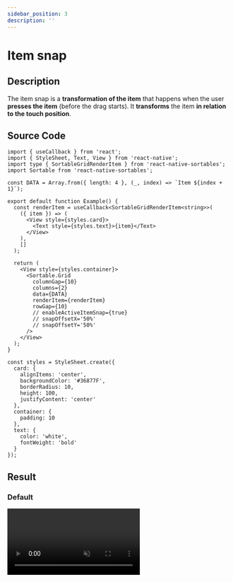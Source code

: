 ```yaml
---
sidebar_position: 3
description: ''
---
```


# Item snap

## Description

The item snap is a **transformation of the item** that happens when the user **presses the item** (before the drag starts). It **transforms** the item **in relation to the touch position**.

## Source Code

```tsx
import { useCallback } from 'react';
import { StyleSheet, Text, View } from 'react-native';
import type { SortableGridRenderItem } from 'react-native-sortables';
import Sortable from 'react-native-sortables';

const DATA = Array.from({ length: 4 }, (_, index) => `Item ${index + 1}`);

export default function Example() {
  const renderItem = useCallback<SortableGridRenderItem<string>>(
    ({ item }) => (
      <View style={styles.card}>
        <Text style={styles.text}>{item}</Text>
      </View>
    ),
    []
  );

  return (
    <View style={styles.container}>
      <Sortable.Grid
        columnGap={10}
        columns={2}
        data={DATA}
        renderItem={renderItem}
        rowGap={10}
        // enableActiveItemSnap={true}
        // snapOffsetX='50%'
        // snapOffsetY='50%'
      />
    </View>
  );
}

const styles = StyleSheet.create({
  card: {
    alignItems: 'center',
    backgroundColor: '#36877F',
    borderRadius: 10,
    height: 100,
    justifyContent: 'center'
  },
  container: {
    padding: 10
  },
  text: {
    color: 'white',
    fontWeight: 'bold'
  }
});
```

## Result

### Default


<video autoPlay loop muted width='300px' src={defaultVideo} />

### Disabled

```tsx
enableActiveItemSnap={false}
```


<video autoPlay loop muted width='300px' src={disabledVideo} />

### Custom Numeric

```tsx
snapOffsetX={0}
snapOffsetY={0}
```


<video autoPlay loop muted width='300px' src={custom1Video} />

### Custom Mixed

```tsx
snapOffsetX='120%'
snapOffsetY={10}
```


<video autoPlay loop muted width='300px' src={custom2Video} />
